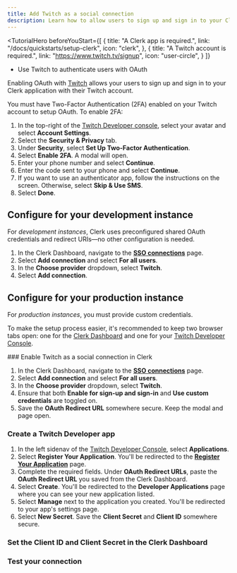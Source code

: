 ```yaml
---
title: Add Twitch as a social connection
description: Learn how to allow users to sign up and sign in to your Clerk app with their Twitch account with OAuth.
---
```


<TutorialHero
  beforeYouStart={[
  {
    title: "A Clerk app is required.",
    link: "/docs/quickstarts/setup-clerk",
    icon: "clerk",
  },
  {
    title: "A Twitch account is required.",
    link: "https://www.twitch.tv/signup",
    icon: "user-circle",
  }
]}
>
  - Use Twitch to authenticate users with OAuth
</TutorialHero>

Enabling OAuth with [Twitch](https://dev.twitch.tv/docs/api/reference#oauth-client-credentials-flow) allows your users to sign up and sign in to your Clerk application with their Twitch account.

You must have Two-Factor Authentication (2FA) enabled on your Twitch account to setup OAuth. To enable 2FA:

1. In the top-right of the [Twitch Developer console](https://dev.twitch.tv/console), select your avatar and select **Account Settings**.
1. Select the **Security & Privacy** tab.
1. Under **Security**, select **Set Up Two-Factor Authentication**.
1. Select **Enable 2FA**. A modal will open.
1. Enter your phone number and select **Continue**.
1. Enter the code sent to your phone and select **Continue**.
1. If you want to use an authenticator app, follow the instructions on the screen. Otherwise, select **Skip & Use SMS**.
1. Select **Done**.

## Configure for your development instance

For _development instances_, Clerk uses preconfigured shared OAuth credentials and redirect URIs—no other configuration is needed.

1. In the Clerk Dashboard, navigate to the [**SSO connections**](https://dashboard.clerk.com/last-active?path=user-authentication/sso-connections) page.
1. Select **Add connection** and select **For all users**.
1. In the **Choose provider** dropdown, select **Twitch**.
1. Select **Add connection**.

## Configure for your production instance

For _production instances_, you must provide custom credentials.

To make the setup process easier, it's recommended to keep two browser tabs open: one for the [Clerk Dashboard](https://dashboard.clerk.com/last-active?path=user-authentication/sso-connections) and one for your [Twitch Developer Console](https://dev.twitch.tv/console).

<Steps>
  ### Enable Twitch as a social connection in Clerk

  1. In the Clerk Dashboard, navigate to the [**SSO connections**](https://dashboard.clerk.com/last-active?path=user-authentication/sso-connections) page.
  1. Select **Add connection** and select **For all users**.
  1. In the **Choose provider** dropdown, select **Twitch**.
  1. Ensure that both **Enable for sign-up and sign-in** and **Use custom credentials** are toggled on.
  1. Save the **OAuth Redirect URL** somewhere secure. Keep the modal and page open.

  ### Create a Twitch Developer app

  1. In the left sidenav of the [Twitch Developer Console](https://dev.twitch.tv/console), select **Applications**.
  1. Select **Register Your Application**. You'll be redirected to the [**Register Your Application**](https://dev.twitch.tv/console/apps/create) page.
  1. Complete the required fields. Under **OAuth Redirect URLs**, paste the **OAuth Redirect URL** you saved from the Clerk Dashboard.
  1. Select **Create**. You'll be redirected to the **Developer Applications** page where you can see your new application listed.
  1. Select **Manage** next to the application you created. You'll be redirected to your app's settings page.
  1. Select **New Secret**. Save the **Client Secret** and **Client ID** somewhere secure.

  ### Set the Client ID and Client Secret in the Clerk Dashboard

  <Include src="_partials/authentication/social-connections/set-client-id-secret" />

  ### Test your connection

  <Include src="_partials/authentication/social-connections/test-your-connection" />
</Steps>
